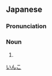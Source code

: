 ==Japanese==
{{ja-kanjitab|いん|yomi=o|こ}}

===Pronunciation===
{{ja-pron|acc=a|y=ko|いんこ}}

===Noun===
{{ja-noun|いんこ|インコ}}

# {{alternative spelling of|鸚哥|lang=ja}}

[[Category:Japanese terms spelled with ateji|いんこ]]